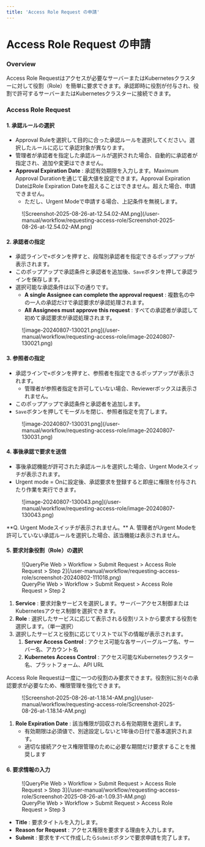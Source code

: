 ```yaml
---
title: 'Access Role Request の申請'
---
```



# Access Role Request の申請

### Overview

Access Role Requestはアクセスが必要なサーバーまたはKubernetesクラスターに対して役割（Role）を簡単に要求できます。承認即時に役割が付与され、役割で許可するサーバーまたはKubernetesクラスターに接続できます。


### Access Role Request

#### 1. 承認ルールの選択

* Approval Ruleを選択して目的に合った承認ルールを選択してください。選択したルールに応じて承認対象が異なります。
* 管理者が承認者を指定した承認ルールが選択された場合、自動的に承認者が指定され、追加や変更はできません。
*  **Approval Expiration Date** : 承認有効期限を入力します。Maximum Approval Durationを通じて最大値を設定できます。Approval Expiration DateはRole Expiration Dateを超えることはできません。超えた場合、申請できません。
    * ただし、Urgent Modeで申請する場合、上記条件を無視します。

<figure data-layout="center" data-align="center">
![Screenshot-2025-08-26-at-12.54.02-AM.png](/user-manual/workflow/requesting-access-role/Screenshot-2025-08-26-at-12.54.02-AM.png)
</figure>

#### 2. 承認者の指定

* 承認ラインで`+`ボタンを押すと、段階別承認者を指定できるポップアップが表示されます。
* このポップアップで承認条件と承認者を追加後、`Save`ボタンを押して承認ラインを保存します。
* 選択可能な承認条件は以下の通りです。
    *  **A single Assignee can complete the approval request**  : 複数名の中の一人の承認だけで承認要求が承認処理されます。
    *  **All Assignees must approve this request**  : すべての承認者が承認して初めて承認要求が承認処理されます。

<figure data-layout="center" data-align="center">
![image-20240807-130021.png](/user-manual/workflow/requesting-access-role/image-20240807-130021.png)
</figure>

#### 3. 参照者の指定

* 承認ラインで`+`ボタンを押すと、参照者を指定できるポップアップが表示されます。
    * 管理者が参照者指定を許可していない場合、Reviewerボックスは表示されません。
* このポップアップで承認条件と承認者を追加します。
* `Save`ボタンを押してモーダルを閉じ、参照者指定を完了します。

<figure data-layout="center" data-align="center">
![image-20240807-130031.png](/user-manual/workflow/requesting-access-role/image-20240807-130031.png)
</figure>

#### 4. 事後承認で要求を送信

* 事後承認機能が許可された承認ルールを選択した場合、Urgent Modeスイッチが表示されます。
* Urgent mode = Onに設定後、承認要求を登録すると即座に権限を付与されたり作業を実行できます。

<figure data-layout="center" data-align="center">
![image-20240807-130043.png](/user-manual/workflow/requesting-access-role/image-20240807-130043.png)
</figure>

<Callout type="important">
**Q. Urgent Modeスイッチが表示されません。**
A. 管理者がUrgent Modeを許可していない承認ルールを選択した場合、該当機能は表示されません。
</Callout>

#### 5. 要求対象役割（Role）の選択

<figure data-layout="center" data-align="center">
![QueryPie Web &gt; Workflow &gt; Submit Request &gt; Access Role Request &gt; Step 2](/user-manual/workflow/requesting-access-role/screenshot-20240802-111018.png)
<figcaption>
QueryPie Web &gt; Workflow &gt; Submit Request &gt; Access Role Request &gt; Step 2
</figcaption>
</figure>

1.  **Service**  : 要求対象サービスを選択します。サーバーアクセス制御またはKubernetesアクセス制御を選択できます。
2.  **Role**  : 選択したサービスに応じて表示される役割リストから要求する役割を選択します。（単一選択）
3. 選択したサービスと役割に応じてリストで以下の情報が表示されます。
    1.  **Server Access Control**  : アクセス可能な各サーバーグループ名、サーバー名、アカウント名
    2.  **Kubernetes Access Control**  : アクセス可能なKubernetesクラスター名、プラットフォーム、API URL

<Callout type="important">
Access Role Requestは一度に一つの役割のみ要求できます。役割別に別々の承認要求が必要なため、権限管理を強化できます。
</Callout>

<figure data-layout="center" data-align="center">
![Screenshot-2025-08-26-at-1.18.14-AM.png](/user-manual/workflow/requesting-access-role/Screenshot-2025-08-26-at-1.18.14-AM.png)
</figure>

1.  **Role Expiration Date**  : 該当権限が回収される有効期限を選択します。
    * 有効期限は必須値で、別途設定しないと1年後の日付で基本選択されます。
    * 適切な接続アクセス権限管理のために必要な期間だけ要求することを推奨します

#### 6. 要求情報の入力

<figure data-layout="center" data-align="center">
![QueryPie Web &gt; Workflow &gt; Submit Request &gt; Access Role Request &gt; Step 3](/user-manual/workflow/requesting-access-role/Screenshot-2025-08-26-at-1.09.31-AM.png)
<figcaption>
QueryPie Web &gt; Workflow &gt; Submit Request &gt; Access Role Request &gt; Step 3
</figcaption>
</figure>

*  **Title**  : 要求タイトルを入力します。
*  **Reason for Request**  : アクセス権限を要求する理由を入力します。
*  **Submit**  : 要求をすべて作成したら`Submit`ボタンで要求申請を完了します。
